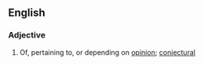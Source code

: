==English==

===Adjective===
{{en-adj}}

# Of, pertaining to, or depending on [[opinion]]; [[conjectural]]